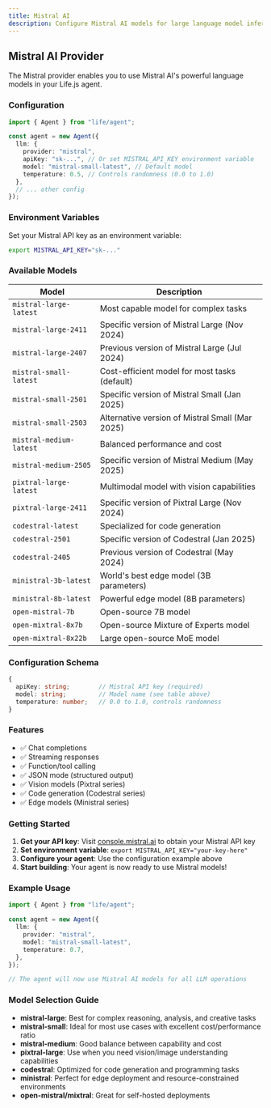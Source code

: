 ```yaml
---
title: Mistral AI
description: Configure Mistral AI models for large language model inference
---
```


## Mistral AI Provider

The Mistral provider enables you to use Mistral AI's powerful language models in your Life.js agent.

### Configuration

```typescript
import { Agent } from "life/agent";

const agent = new Agent({
  llm: {
    provider: "mistral",
    apiKey: "sk-...", // Or set MISTRAL_API_KEY environment variable
    model: "mistral-small-latest", // Default model
    temperature: 0.5, // Controls randomness (0.0 to 1.0)
  },
  // ... other config
});
```

### Environment Variables

Set your Mistral API key as an environment variable:

```bash
export MISTRAL_API_KEY="sk-..."
```

### Available Models

| Model | Description |
|-------|-------------|
| `mistral-large-latest` | Most capable model for complex tasks |
| `mistral-large-2411` | Specific version of Mistral Large (Nov 2024) |
| `mistral-large-2407` | Previous version of Mistral Large (Jul 2024) |
| `mistral-small-latest` | Cost-efficient model for most tasks (default) |
| `mistral-small-2501` | Specific version of Mistral Small (Jan 2025) |
| `mistral-small-2503` | Alternative version of Mistral Small (Mar 2025) |
| `mistral-medium-latest` | Balanced performance and cost |
| `mistral-medium-2505` | Specific version of Mistral Medium (May 2025) |
| `pixtral-large-latest` | Multimodal model with vision capabilities |
| `pixtral-large-2411` | Specific version of Pixtral Large (Nov 2024) |
| `codestral-latest` | Specialized for code generation |
| `codestral-2501` | Specific version of Codestral (Jan 2025) |
| `codestral-2405` | Previous version of Codestral (May 2024) |
| `ministral-3b-latest` | World's best edge model (3B parameters) |
| `ministral-8b-latest` | Powerful edge model (8B parameters) |
| `open-mistral-7b` | Open-source 7B model |
| `open-mixtral-8x7b` | Open-source Mixture of Experts model |
| `open-mixtral-8x22b` | Large open-source MoE model |

### Configuration Schema

```typescript
{
  apiKey: string;        // Mistral API key (required)
  model: string;         // Model name (see table above)
  temperature: number;   // 0.0 to 1.0, controls randomness
}
```

### Features

- ✅ Chat completions
- ✅ Streaming responses
- ✅ Function/tool calling
- ✅ JSON mode (structured output)
- ✅ Vision models (Pixtral series)
- ✅ Code generation (Codestral series)
- ✅ Edge models (Ministral series)

### Getting Started

1. **Get your API key**: Visit [console.mistral.ai](https://console.mistral.ai) to obtain your Mistral API key
2. **Set environment variable**: `export MISTRAL_API_KEY="your-key-here"`
3. **Configure your agent**: Use the configuration example above
4. **Start building**: Your agent is now ready to use Mistral models!

### Example Usage

```typescript
import { Agent } from "life/agent";

const agent = new Agent({
  llm: {
    provider: "mistral",
    model: "mistral-small-latest",
    temperature: 0.7,
  },
});

// The agent will now use Mistral AI models for all LLM operations
```

### Model Selection Guide

- **mistral-large**: Best for complex reasoning, analysis, and creative tasks
- **mistral-small**: Ideal for most use cases with excellent cost/performance ratio
- **mistral-medium**: Good balance between capability and cost
- **pixtral-large**: Use when you need vision/image understanding capabilities
- **codestral**: Optimized for code generation and programming tasks
- **ministral**: Perfect for edge deployment and resource-constrained environments
- **open-mistral/mixtral**: Great for self-hosted deployments